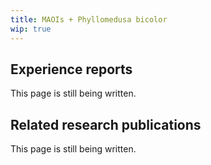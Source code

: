 ---
title: MAOIs + Phyllomedusa bicolor
wip: true
---

## Experience reports

This page is still being written.

## Related research publications

This page is still being written.

